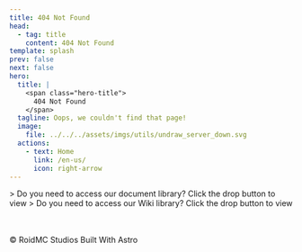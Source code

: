 ```yaml
---
title: 404 Not Found
head:
  - tag: title
    content: 404 Not Found
template: splash
prev: false
next: false
hero:
  title: |
    <span class="hero-title">
      404 Not Found
    </span>
  tagline: Oops, we couldn't find that page!
  image:
    file: ../../../assets/imgs/utils/undraw_server_down.svg
  actions:
    - text: Home
      link: /en-us/
      icon: right-arrow
---
```



<CardGrid>
	<Card title="RoidMC Docs" icon="list-format">
		> Do you need to access our document library? Click the drop button to view
    <LinkCard title="Explore Docs" href="/en-us/docs" />
	</Card>
	<Card title="RoidMC Wiki" icon="list-format">
		> Do you need to access our Wiki library? Click the drop button to view
    <LinkCard title="Explore Wiki" href="/en-us/wiki/intro" />
	</Card>
</CardGrid>

<div class="common-footer" style="padding-top: 3rem;">
<LinkButton href="https://www.roidmc.com" variant="minimal" class="common-footer-link">
  © RoidMC Studios
</LinkButton>
<LinkButton href="https://astro.build" variant="minimal" class="common-footer-link text-right">
  Built With Astro
</LinkButton>
</div>
